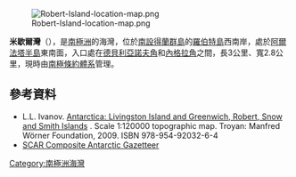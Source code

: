 [[Image:Robert-Island-location-map.png|thumb]]

{{coord|62|23|22|S|59|37|48|W|display=title}}

'''米歇爾灣'''（{{lang-en|Mitchell Cove}}），是[[南極洲|南極洲]]的海灣，位於[[南設得蘭群島|南設得蘭群島]]的[[羅伯特島|羅伯特島]]西南岸，處於[[阿爾法塔半島|阿爾法塔半島]]東南面，入口處在[[德貝利亞諾夫角|德貝利亞諾夫角]]和[[內格拉角|內格拉角]]之間，長3公里、寬2.8公里，現時由[[南極條約體系|南極條約體系]]管理。

==參考資料==
* L.L. Ivanov. [http://apcbg.org/image023.jpg Antarctica: Livingston Island and Greenwich, Robert, Snow and Smith Islands] {{Wayback|url=http://apcbg.org/image023.jpg |date=20080424075823 }}. Scale 1:120000 topographic map. Troyan: Manfred Wörner Foundation, 2009. ISBN 978-954-92032-6-4 {{en icon}}
* [http://data.aad.gov.au/aadc/gaz/scar/ SCAR Composite Antarctic Gazetteer] {{WebCite|url=https://www.webcitation.org/5ug2CfC7m?url=http://data.aad.gov.au/aadc/gaz/scar/ |date=20101202140255 |dateformat=iso }} {{en icon}}

{{Antarctica-geo-stub}}
[[Category:南極洲海灣|Category:南極洲海灣]]